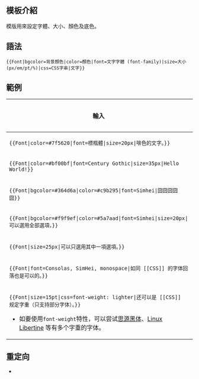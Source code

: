{{NoteTA
|G1 = IT
|G2 = MediaWiki
}}
{{Documentation subpage}}
{{High-use|11989}}
<!-- 在本行下編輯模板說明 -->

== 模板介紹 ==
{{tlx|Font}}模版用來設定字體、大小、顏色及底色。

== 語法 ==
<pre>
{{Font|bgcolor=背景顏色|color=顏色|font=文字字體 (font-family)|size=大小 (px/em/pt/%)|css=CSS字串|文字}}
</pre>

== 範例 ==
{| class="wikitable" width="100%"
! 輸入 !! 結果
|-
|<code><nowiki>{{Font|color=#7f5620|font=標楷體|size=20px|啡色的文字。}}</nowiki></code>
|{{Font|color=#7f5620|font=標楷體|size=20px|啡色的文字。}}
|-
|<code><nowiki>{{Font|color=#bf00bf|font=Century Gothic|size=35px|Hello World!}}</nowiki></code>
|{{Font|color=#bf00bf|font=Century Gothic|size=35px|Hello World!}}
|-
|<code><nowiki>{{Font|bgcolor=#364d6a|color=#c9b295|font=Simhei|囧囧囧囧囧}}</nowiki></code>
|{{Font|bgcolor=#364d6a|color=#c9b295|font=Simhei|囧囧囧囧囧}}
|-
|<code><nowiki>{{Font|bgcolor=#f9f9ef|color=#5a7aad|font=Simhei|size=20px|可以選用全部選項，}}</nowiki></code>
|{{Font|bgcolor=#f9f9ef|color=#5a7aad|font=Simhei|size=20px|可以選用全部選項，}}
|-
|<code><nowiki>{{Font|size=25px|可以只選用其中一項選項。}}</nowiki></code>
|{{Font|size=25px|也可以只選用其中一項選項。}}
|-
|<code><nowiki>{{Font|font=Consolas, SimHei, monospace|如同 [[CSS]] 的字体回落也是可以的。}}</nowiki></code>
|{{Font|font=Consolas, SimHei, monospace|如同 [[CSS]] 的字体回落也是可以使用的；}}
|-
|<code><nowiki>{{Font|size=15pt|css=font-weight: lighter|还可以是 [[CSS]] 规定字重（只支持部分字体）。}}</nowiki></code>
* 如要使用<code>font-weight</code>特性，可以尝试[[思源黑体]]、[[Linux Libertine]] 等有多个字重的字体。
|{{Font|size=15pt|css=font-weight: lighter|还可以是 [[CSS]] 规定字重（只支持部分字体）。}}
|}

== 重定向 ==
* {{tl|字體}}

<includeonly>{{sandbox other||
<!-- 本行下加入模板的分類，跨維基連結加入Wikidata（參見[[Wikipedia:Wikidata]]） -->
[[Category:格式模板]]
}}</includeonly>